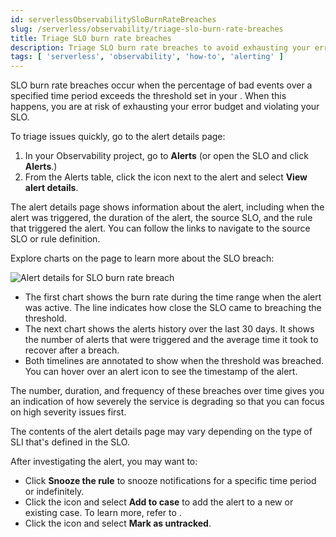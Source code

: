 ```yaml
---
id: serverlessObservabilitySloBurnRateBreaches
slug: /serverless/observability/triage-slo-burn-rate-breaches
title: Triage SLO burn rate breaches
description: Triage SLO burn rate breaches to avoid exhausting your error budget and violating your SLO.
tags: [ 'serverless', 'observability', 'how-to', 'alerting' ]
---
```


<p><DocBadge template="technical preview" /></p>

SLO burn rate breaches occur when the percentage of bad events over a specified time period exceeds the threshold set in your <DocLink id="serverlessObservabilityCreateSloBurnRateAlertRule" text="SLO burn rate rule"/>.
When this happens, you are at risk of exhausting your error budget and violating your SLO.

To triage issues quickly, go to the alert details page:

1. In your Observability project, go to **Alerts** (or open the SLO and click **Alerts**.)
2. From the Alerts table, click the <DocIcon type="boxesHorizontal" size="m" title="More actions icon" />
icon next to the alert and select **View alert details**.

The alert details page shows information about the alert, including when the alert was triggered,
the duration of the alert, the source SLO, and the rule that triggered the alert.
You can follow the links to navigate to the source SLO or rule definition.

Explore charts on the page to learn more about the SLO breach:

![Alert details for SLO burn rate breach](../images/slo-burn-rate-breach.png)

* The first chart shows the burn rate during the time range when the alert was active.
The line indicates how close the SLO came to breaching the threshold.
* The next chart shows the alerts history over the last 30 days.
It shows the number of alerts that were triggered and the average time it took to recover after a breach.
* Both timelines are annotated to show when the threshold was breached.
You can hover over an alert icon to see the timestamp of the alert.

The number, duration, and frequency of these breaches over time gives you an indication of how severely the service is degrading so that you can focus on high severity issues first.

<DocCallOut color="empty|warning|danger" title="Note">
    The contents of the alert details page may vary depending on the type of SLI that's defined in the SLO.
</DocCallOut>

After investigating the alert, you may want to:

* Click **Snooze the rule** to snooze notifications for a specific time period or indefinitely.
* Click the <DocIcon type="boxesVertical" size="m" title="Actions" /> icon and select **Add to case** to add the alert to a new or existing case. To learn more, refer to <DocLink id="serverlessObservabilityCases"/>.
* Click the <DocIcon type="boxesVertical" size="m" title="Actions" /> icon and select **Mark as untracked**.
